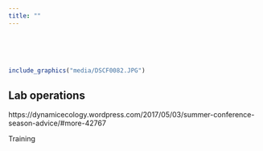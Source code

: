 ```yaml
---
title: ""
---
```

<br>
<br>
<br>
```r
include_graphics("media/DSCF0082.JPG")
```
<!--z

library(knitr)
rmarkdown::render_site()# build website
# rmarkdown::render_site("index.Rmd")# build webpage
  q(save="no")  
-->
## Lab operations

https://dynamicecology.wordpress.com/2017/05/03/summer-conference-season-advice/#more-42767

Training